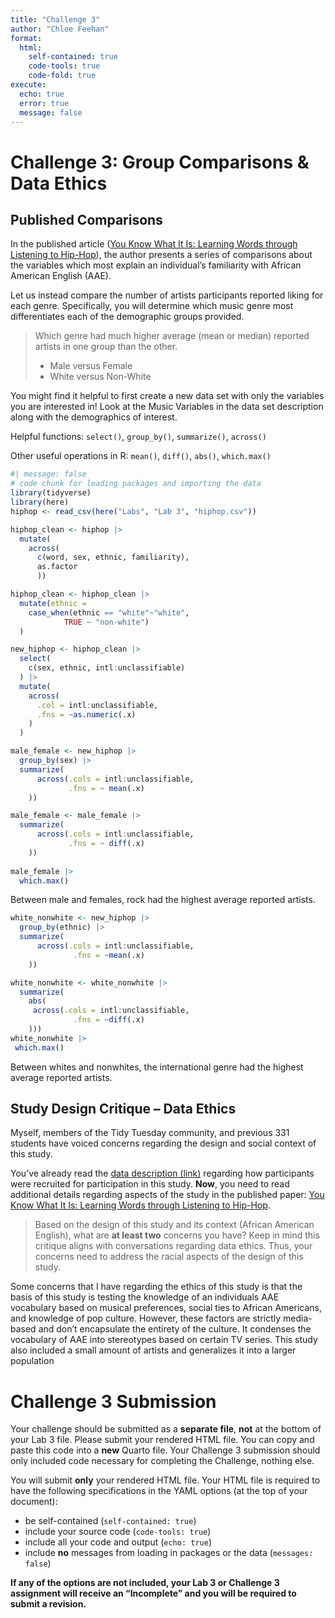 ```yaml
---
title: "Challenge 3"
author: "Chloe Feehan"
format:
  html: 
    self-contained: true
    code-tools: true
    code-fold: true
execute:
  echo: true
  error: true
  message: false
---
```


# Challenge 3: Group Comparisons & Data Ethics

## Published Comparisons

In the published article ([You Know What It Is: Learning Words through Listening to Hip-Hop](https://journals.plos.org/plosone/article/file?id=10.1371/journal.pone.0028248&type=printable)), the author presents a series of comparisons about the variables which most explain an individual's familiarity with African American English (AAE).

Let us instead compare the number of artists participants reported liking for each genre. Specifically, you will determine which music genre most differentiates each of the demographic groups provided.

> Which genre had much higher average (mean or median) reported artists in one group than the other.
>
> -   Male versus Female
> -   White versus Non-White

::: callout-tip
You might find it helpful to first create a new data set with only the variables you are interested in! Look at the Music Variables in the data set description along with the demographics of interest.

Helpful functions: `select()`, `group_by()`, `summarize()`, `across()`

Other useful operations in R: `mean()`, `diff()`, `abs()`, `which.max()`
:::

```r
#| message: false
# code chunk for loading packages and importing the data
library(tidyverse)
library(here)
hiphop <- read_csv(here("Labs", "Lab 3", "hiphop.csv"))

hiphop_clean <- hiphop |>
  mutate(
    across(
      c(word, sex, ethnic, familiarity),
      as.factor
      ))

hiphop_clean <- hiphop_clean |>
  mutate(ethnic = 
    case_when(ethnic == "white"~"white",
            TRUE ~ "non-white")
  )
```

```r
new_hiphop <- hiphop_clean |>
  select(
    c(sex, ethnic, intl:unclassifiable)
  ) |>
  mutate(
    across(
      .col = intl:unclassifiable,
      .fns = ~as.numeric(.x)
    )
  )

```

```r
male_female <- new_hiphop |>
  group_by(sex) |> 
  summarize(
      across(.cols = intl:unclassifiable, 
             .fns = ~ mean(.x)
    ))

male_female <- male_female |>
  summarize(
      across(.cols = intl:unclassifiable, 
             .fns = ~ diff(.x)
    ))
  
male_female |>
  which.max()

```
Between male and females, rock had the highest average reported artists.

```r
white_nonwhite <- new_hiphop |>
  group_by(ethnic) |> 
  summarize(
      across(.cols = intl:unclassifiable, 
              .fns = ~mean(.x)
    ))

white_nonwhite <- white_nonwhite |>
  summarize(
    abs(
     across(.cols = intl:unclassifiable, 
              .fns = ~diff(.x)
    )))
white_nonwhite |>
 which.max()


```
Between whites and nonwhites, the international genre had the highest average reported artists.

## Study Design Critique -- Data Ethics

Myself, members of the Tidy Tuesday community, and previous 331 students have voiced concerns regarding the design and social context of this study.

You've already read the [data description (link)](http://conservancy.umn.edu/bitstream/handle/11299/116327/5/explanationAAEHiphopChesley.txt) regarding how participants were recruited for participation in this study. **Now**, you need to read additional details regarding aspects of the study in the published paper: [You Know What It Is: Learning Words through Listening to Hip-Hop](https://journals.plos.org/plosone/article/file?id=10.1371/journal.pone.0028248&type=printable).

> Based on the design of this study and its context (African American English), what are **at least two** concerns you have? Keep in mind this critique aligns with conversations regarding data ethics. Thus, your concerns need to address the racial aspects of the design of this study.

Some concerns that I have regarding the ethics of this study is that the basis of this study is testing the knowledge of an individuals AAE vocabulary based on musical preferences, social ties to African Americans, and knowledge of pop culture. However, these factors are strictly media-based and don't encapsulate the entirety of the culture. It condenses the vocabulary of AAE into stereotypes based on certain TV series. This study also included a small amount of artists and generalizes it into a larger population

# Challenge 3 Submission

Your challenge should be submitted as a **separate file**, **not** at the bottom of your Lab 3 file. Please submit your rendered HTML file. You can copy and paste this code into a **new** Quarto file. Your Challenge 3 submission should only included code necessary for completing the Challenge, nothing else.

You will submit **only** your rendered HTML file. Your HTML file is required to have the following specifications in the YAML options (at the top of your document):

-   be self-contained (`self-contained: true`)
-   include your source code (`code-tools: true`)
-   include all your code and output (`echo: true`)
-   include **no** messages from loading in packages or the data (`messages: false`)

**If any of the options are not included, your Lab 3 or Challenge 3 assignment will receive an "Incomplete" and you will be required to submit a revision.**


